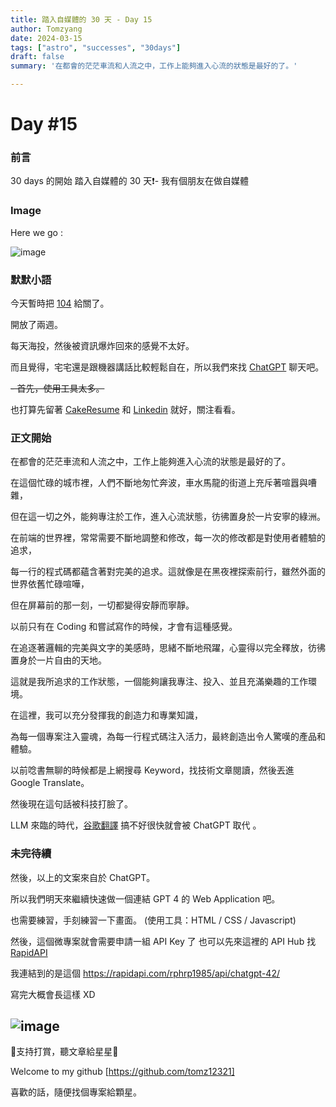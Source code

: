 ```yaml
---
title: 踏入自媒體的 30 天 - Day 15
author: Tomzyang
date: 2024-03-15
tags: ["astro", "successes", "30days"]
draft: false
summary: '在都會的茫茫車流和人流之中，工作上能夠進入心流的狀態是最好的了。'

---
```

# Day #15

### 前言
30 days 的開始
踏入自媒體的 30 天❗️- 我有個朋友在做自媒體

### Image
Here we go :

![image](/static/images/hereWeGo.jpg)

### 默默小語
今天暫時把 [104](https://pda.104.com.tw/profile/share/5eVaY2hv8HpCSYq0AuZcMzmzj8wXe7v6) 給關了。

開放了兩週。

每天海投，然後被資訊爆炸回來的感覺不太好。

而且覺得，宅宅還是跟機器講話比較輕鬆自在，所以我們來找 [ChatGPT](https://chat.openai.com/) 聊天吧。

<strike>- 首先，使用工具太多。</strike>

也打算先留著 [CakeResume](https://www.cakeresume.com/jyhwoei-yang) 和 [Linkedin](https://www.linkedin.com/in/web-developer-jyhwoei-tom-yang/) 就好，關注看看。

### 正文開始

在都會的茫茫車流和人流之中，工作上能夠進入心流的狀態是最好的了。

在這個忙碌的城市裡，人們不斷地匆忙奔波，車水馬龍的街道上充斥著喧囂與嘈雜，

但在這一切之外，能夠專注於工作，進入心流狀態，彷彿置身於一片安寧的綠洲。

在前端的世界裡，常常需要不斷地調整和修改，每一次的修改都是對使用者體驗的追求，

每一行的程式碼都蘊含著對完美的追求。這就像是在黑夜裡探索前行，雖然外面的世界依舊忙碌喧嘩，

但在屏幕前的那一刻，一切都變得安靜而寧靜。

以前只有在 Coding 和嘗試寫作的時候，才會有這種感覺。

在追逐著邏輯的完美與文字的美感時，思緒不斷地飛躍，心靈得以完全釋放，彷彿置身於一片自由的天地。

這就是我所追求的工作狀態，一個能夠讓我專注、投入、並且充滿樂趣的工作環境。

在這裡，我可以充分發揮我的創造力和專業知識，

為每一個專案注入靈魂，為每一行程式碼注入活力，最終創造出令人驚嘆的產品和體驗。

以前唸書無聊的時候都是上網搜尋 Keyword，找技術文章閱讀，然後丟進 Google Translate。

然後現在這句話被科技打臉了。

LLM 來臨的時代，[谷歌翻譯](https://translate.google.com) 搞不好很快就會被 ChatGPT 取代 。

### 未完待續
然後，以上的文案來自於 ChatGPT。

所以我們明天來繼續快速做一個連結 GPT 4 的 Web Application 吧。

也需要練習，手刻練習一下畫面。 (使用工具：HTML / CSS / Javascript)

然後，這個微專案就會需要申請一組 API Key 了
也可以先來這裡的 API Hub 找 [RapidAPI](https://rapidapi.com/)

我連結到的是這個
https://rapidapi.com/rphrp1985/api/chatgpt-42/

寫完大概會長這樣 XD

![image](/static/images/day15/day-15-chatgpt-result.png)
---

🔻支持打賞，聽文章給星星🔻

Welcome to my github [https://github.com/tomz12321]

喜歡的話，隨便找個專案給顆星。